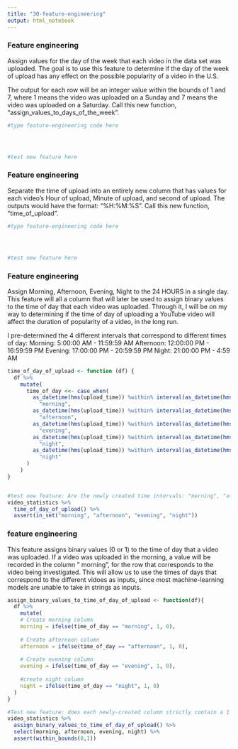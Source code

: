 ```yaml
---
title: "30-feature-engineering"
output: html_notebook
---
```




### Feature engineering
Assign values for the day of the week that each video in the data set was uploaded. The goal is to use this feature to determine if the day of the week of upload has any effect on the possible popularity of a video in the U.S.

The output for each row will be an integer value within the bounds of 1 and 7, where 1 means the video was uploaded on a Sunday and 7 means the video was uploaded on a Saturday. Call this new function, "assign_values_to_days_of_the_week". 

```r
#type feature-engineering code here




#test new feature here

```


### Feature engineering 
Separate the time of upload into an entirely new column that has values for each video's Hour of upload, Minute of upload, and second of upload. The outputs would have the format: "%H:%M:%S". Call this new function, "time_of_upload". 

```r
#type feature-engineering code here




#test new feature here

```

### Feature engineering 
Assign Morning, Afternoon, Evening, Night to the 24 HOURS in a single day. This feature will all a column that will later be used to assign binary values to the time of day that each video was uploaded. Through it, I will be on my way to determining if the time of day of uploading a YouTube video will affect the duration of popularity of a video, in the long run.   

I pre-determined the 4 different intervals that correspond to different times of day: 
Morning: 5:00:00 AM - 11:59:59 AM 
Afternoon: 12:00:00 PM - 16:59:59 PM
Evening: 17:00:00 PM - 20:59:59 PM
Night: 21:00:00 PM - 4:59 AM

```r
time_of_day_of_upload <- function (df) {
  df %>%
    mutate(
      time_of_day <<- case_when(
        as_datetime(hms(upload_time)) %within% interval(as_datetime(hms("5:00:00")), as_datetime(hms("11:59:59"))) ~
          "morning",
        as_datetime(hms(upload_time)) %within% interval(as_datetime(hms("12:00:00")), as_datetime(hms("16:59:59"))) ~
          "afternoon",
        as_datetime(hms(upload_time)) %within% interval(as_datetime(hms("17:00:00")), as_datetime(hms("20:59:59"))) ~
          "evening",
        as_datetime(hms(upload_time)) %within% interval(as_datetime(hms("21:00:00")), as_datetime(hms("23:59:59"))) ~
          "night",
        as_datetime(hms(upload_time)) %within% interval(as_datetime(hms("00:00:00")), as_datetime(hms("4:59:59"))) ~
          "night"
      )
    )
}


#test new feature: Are the newly created time intervals: "morning", "afternoon", "evening", "night" available in the data set and returned as outputs as intended? 
video_statistics %>% 
  time_of_day_of_upload() %>% 
  assert(in_set("morning", "afternoon", "evening", "night"))
```

### feature engineering
This feature assigns binary values (0 or 1) to the time of day that a video was uploaded. If a video was uploaded in the morning, a value will be recorded in the column " morning", for the row that corresponds to the video being investigated. This will allow us to use the times of days that correspond to the different vidoes as inputs, since most machine-learning models are unable to take in strings as inputs.

```r
assign_binary_values_to_time_of_day_of_upload <- function(df){
  df %>% 
    mutate(
    # Create morning column
    morning = ifelse(time_of_day == "morning", 1, 0),
    
    # Create afternoon column
    afternoon = ifelse(time_of_day == "afternoon", 1, 0),
    
    # Create evening column
    evening = ifelse(time_of_day == "evening", 1, 0),
    
    #create night column
    night = ifelse(time_of_day == "night", 1, 0)
  )
}

#Test new feature: does each newly-created column strictly contain a 1 or a 0?
video_statistics %>% 
  assign_binary_values_to_time_of_day_of_upload() %>% 
  select(morning, afternoon, evening, night) %>% 
  assert(within_bounds(0,1))
```

